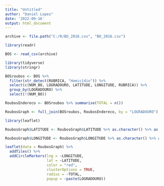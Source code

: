 ---
title: "Untitled"
author: "Daniel Lopes"
date: '2022-09-16'
output: html_document
---

```{r}
archive <- file.path("C:/R/BO_2016.csv", "BO_2016.csv")
```

```{r}
library(readr)

BOS <- read_csv(archive)
```

```{r}
library(tidyverse)
library(stringr)

BOSroubos <- BOS %>% 
  filter(str_detect(RUBRICA, "Homicídio")) %>% 
  select(c(NUM_BO, LOGRADOURO, LATITUDE, LONGITUDE, RUBRICA)) %>% 
  group_by(LOGRADOURO) %>% 
  select(!(NUM_BO))

RoubosEndereco <- BOSroubos %>% summarise(TOTAL = n())

RoubosGraph <- full_join(BOSroubos, RoubosEndereco, by = "LOGRADOURO") %>% distinct(LOGRADOURO, .keep_all = TRUE) %>% drop_na()
```

```{r}
library(leaflet)

RoubosGraph$LATITUDE <- RoubosGraph$LATITUDE %>% as.character() %>% as.numeric()

RoubosGraph$LONGITUDE <- RoubosGraph$LONGITUDE %>% as.character() %>% as.numeric()

leaflet(data = RoubosGraph) %>% 
  addTiles() %>% 
  addCircleMarkers(lng = ~LONGITUDE,
                   lat = ~LATITUDE, 
                   color = "red",
                   clusterOptions = TRUE,
                   radius = ~TOTAL,
                   popup = ~paste(LOGRADOURO))

```

